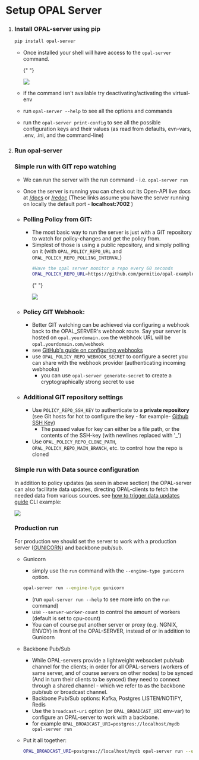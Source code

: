 # Setup OPAL Server

1. ### Install OPAL-server using pip

   ```sh
   pip install opal-server
   ```

   - Once installed your shell will have access to the `opal-server` command.

     {" "}

     <p>
       <a
         href="https://asciinema.org/a/XyDg1ot2Q6UOsWOkiSxGVSJmx?t=1"
         target="_blank"
       >
         <img src="https://asciinema.org/a/XyDg1ot2Q6UOsWOkiSxGVSJmx.svg" />
       </a>
     </p>

   - if the command isn't available try deactivating/activating the virtual-env
   - run `opal-server --help` to see all the options and commands
   - run the `opal-server print-config` to see all the possible configuration keys and their values (as read from defaults, evn-vars, .env, .ini, and the command-line)

2. ### Run opal-server

   ### Simple run with GIT repo watching

   - We can run the server with the run command - i.e. `opal-server run`
   - Once the server is running you can check out its Open-API live docs at [/docs](http://localhost:7002/docs) or [/redoc](http://localhost:7002/redoc) (These links assume you have the server running on locally the default port - **localhost:7002** )

   - ### Polling Policy from GIT:

     - The most basic way to run the server is just with a GIT repository to watch for policy-changes and get the policy from.
     - Simplest of those is using a public repository, and simply polling on it (with `OPAL_POLICY_REPO_URL` and `OPAL_POLICY_REPO_POLLING_INTERVAL`)
       ```sh
       #Have the opal server monitor a repo every 60 seconds
       OPAL_POLICY_REPO_URL=https://github.com/permitio/opal-example-policy-repo.git  opal-server --policy-repo-polling-interval 60 run
       ```
       {" "}
       <p>
         <a
           href="https://asciinema.org/a/4gkfGDR45IeR0Zx3y2zB1Vg9T?t=1"
           target="_blank"
         >
           <img src="https://asciinema.org/a/4gkfGDR45IeR0Zx3y2zB1Vg9T.svg" />
         </a>
       </p>

   - ### Policy GIT Webhook:

     - Better GIT watching can be achieved via configuring a webhook back to the OPAL_SERVER's webhook route. Say your server is hosted on `opal.yourdomain.com` the webhook URL will be `opal.yourdomain.com/webhook`
     - see [GitHub's guide on configuring webhooks](https://docs.github.com/en/developers/webhooks-and-events/creating-webhooks)
     - use `OPAL_POLICY_REPO_WEBHOOK_SECRET` to configure a secret you can share with the webhook provider (authenticating incoming webhooks)
       - you can use `opal-server generate-secret` to create a cryptographically strong secret to use

   - ### Additional GIT repository settings
     - Use `POLICY_REPO_SSH_KEY` to authenticate to a **private repository** (see Git hosts for hot to configure the key - for example- [Github SSH Key](https://docs.github.com/en/github/authenticating-to-github/adding-a-new-ssh-key-to-your-github-account))
       - The passed value for key can either be a file path, or the contents of the SSH-key (with newlines replaced with '\_')
     - Use `OPAL_POLICY_REPO_CLONE_PATH`, `OPAL_POLICY_REPO_MAIN_BRANCH`, etc. to control how the repo is cloned

   ### Simple run with Data source configuration

   In addition to policy updates (as seen in above section) the OPAL-server can also facilitate data updates, directing OPAL-clients to fetch the needed data from various sources.
   see [how to trigger data updates guide](/tutorials/trigger_data_updates)
   CLI example:

   <p>
     <a
       href="https://asciinema.org/a/JYBzx1VrqJ17QnvmOnDYylOE6?t=1"
       target="_blank"
     >
       <img src="https://asciinema.org/a/JYBzx1VrqJ17QnvmOnDYylOE6.svg" />
     </a>
   </p>

   ### Production run

   For production we should set the server to work with a production server ([GUNICORN](https://gunicorn.org/)) and backbone pub/sub.

   - Gunicorn

     - simply use the `run` command with the `--engine-type gunicorn` option.

     ```sh
     opal-server run --engine-type gunicorn
     ```

     - (run `opal-server run --help` to see more info on the `run` command)
     - use `--server-worker-count` to control the amount of workers (default is set to cpu-count)
     - You can of course put another server or proxy (e.g. NGNIX, ENVOY) in front of the OPAL-SERVER, instead of or in addition to Gunicorn

   - Backbone Pub/Sub

     - While OPAL-servers provide a lightweight websocket pub/sub channel for the clients; in order for all OPAL-servers (workers of same server, and of course servers on other nodes) to be synced (And in turn their clients to be synced) they need to connect through a shared channel - which we refer to as the backbone pub/sub or broadcast channel.
     - Backbone Pub/Sub options: Kafka, Postgres LISTEN/NOTIFY, Redis
     - Use the `broadcast-uri` option (or `OPAL_BROADCAST_URI` env-var) to configure an OPAL-server to work with a backbone.
     - for example `OPAL_BROADCAST_URI=postgres://localhost/mydb opal-server run`

   - Put it all together:
     ```sh
     OPAL_BROADCAST_URI=postgres://localhost/mydb opal-server run --engine-type gunicorn
     ```
